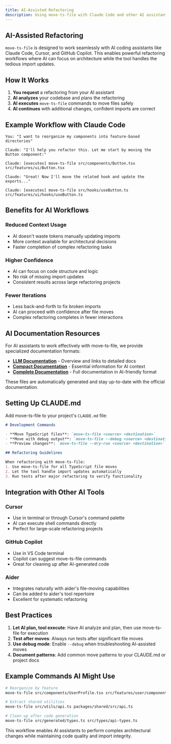 ```yaml
---
title: AI-Assisted Refactoring
description: Using move-ts-file with Claude Code and other AI assistants
---
```


## AI-Assisted Refactoring

`move-ts-file` is designed to work seamlessly with AI coding assistants like Claude Code, Cursor, and GitHub Copilot. This enables powerful refactoring workflows where AI can focus on architecture while the tool handles the tedious import updates.

## How It Works

1. **You request** a refactoring from your AI assistant
2. **AI analyzes** your codebase and plans the refactoring
3. **AI executes** `move-ts-file` commands to move files safely
4. **AI continues** with additional changes, confident imports are correct

## Example Workflow with Claude Code

```
You: "I want to reorganize my components into feature-based directories"

Claude: "I'll help you refactor this. Let me start by moving the Button component:"

Claude: [executes] move-ts-file src/components/Button.tsx src/features/ui/Button.tsx

Claude: "Great! Now I'll move the related hook and update the exports..."

Claude: [executes] move-ts-file src/hooks/useButton.ts src/features/ui/hooks/useButton.ts
```

## Benefits for AI Workflows

### Reduced Context Usage
- AI doesn't waste tokens manually updating imports
- More context available for architectural decisions
- Faster completion of complex refactoring tasks

### Higher Confidence
- AI can focus on code structure and logic
- No risk of missing import updates
- Consistent results across large refactoring projects

### Fewer Iterations
- Less back-and-forth to fix broken imports
- AI can proceed with confidence after file moves
- Complex refactoring completes in fewer interactions

## AI Documentation Resources

For AI assistants to work effectively with move-ts-file, we provide specialized documentation formats:

- [**LLM Documentation**](https://move-ts-file.saulo.engineer/llms.txt) - Overview and links to detailed docs
- [**Compact Documentation**](https://move-ts-file.saulo.engineer/llms-small.txt) - Essential information for AI context
- [**Complete Documentation**](https://move-ts-file.saulo.engineer/llms-full.txt) - Full documentation in AI-friendly format

These files are automatically generated and stay up-to-date with the official documentation.

## Setting Up CLAUDE.md

Add move-ts-file to your project's `CLAUDE.md` file:

```markdown
# Development Commands

- **Move TypeScript files**: `move-ts-file <source> <destination>`
- **Move with debug output**: `move-ts-file --debug <source> <destination>`
- **Preview changes**: `move-ts-file --dry-run <source> <destination>`

## Refactoring Guidelines

When refactoring with move-ts-file:
1. Use move-ts-file for all TypeScript file moves
2. Let the tool handle import updates automatically
3. Run tests after major refactoring to verify functionality
```

## Integration with Other AI Tools

### Cursor
- Use in terminal or through Cursor's command palette
- AI can execute shell commands directly
- Perfect for large-scale refactoring projects

### GitHub Copilot
- Use in VS Code terminal
- Copilot can suggest move-ts-file commands
- Great for cleaning up after AI-generated code

### Aider
- Integrates naturally with aider's file-moving capabilities
- Can be added to aider's tool repertoire
- Excellent for systematic refactoring

## Best Practices

1. **Let AI plan, tool execute**: Have AI analyze and plan, then use move-ts-file for execution
2. **Test after moves**: Always run tests after significant file moves
3. **Use debug mode**: Enable `--debug` when troubleshooting AI-assisted moves
4. **Document patterns**: Add common move patterns to your CLAUDE.md or project docs

## Example Commands AI Might Use

```bash
# Reorganize by feature
move-ts-file src/components/UserProfile.tsx src/features/user/components/UserProfile.tsx

# Extract shared utilities
move-ts-file src/utils/api.ts packages/shared/src/api.ts

# Clean up after code generation
move-ts-file src/generated/types.ts src/types/api-types.ts
```

This workflow enables AI assistants to perform complex architectural changes while maintaining code quality and import integrity.